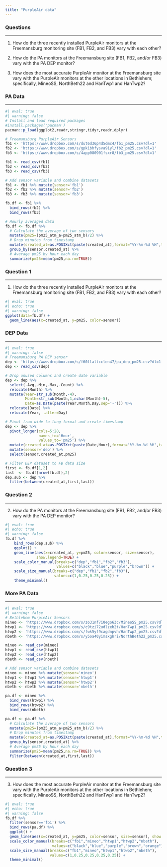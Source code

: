 ```yaml
---
title: "PurpleAir data"
---
```


```{=html}
<style>
  pre {
    background-color: lightyellow;
    white-space: pre-wrap;
    line-height: 100%;
  }
</style>
```
### **Questions**

------------------------------------------------------------------------

1.  How do the three recently installed PurpleAir monitors at the Freemansburg monitoring site (FB1, FB2, and FB3) vary with each other?

2.  How do the PA monitors at the Freemansburg site (FB1, FB2, and/or FB3) vary with the PA DEP monitor?

3.  How does the most accurate PurpleAir monitor at the Freemansburg site vary with the PurpleAir monitors at the other locations in Bethlehem; specifically, MineoSS, NorthBeth22 and HanTwp1 and HanTwp2?

### **PA Data**

------------------------------------------------------------------------

```r
#| eval: true
#| warning: false
# Install and load required packages
#install.packages('pacman')
pacman::p_load(ggplot2,readr,stringr,tidyr,readr,dplyr)

# Freemansburg PurpleAir Sensors
fb1 <- 'https://www.dropbox.com/s/dut6d36p4d5dmc4/fb1_pm25.csv?dl=1'
fb2 <- 'https://www.dropbox.com/s/gpk1bhfysva91yl/fb2_pm25.csv?dl=1'
fb3 <- 'https://www.dropbox.com/s/4app080901fsxr8/fb3_pm25.csv?dl=1'

fb1 <- read_csv(fb1)
fb2 <- read_csv(fb2)
fb3 <- read_csv(fb3)

# Add sensor variable and combine datasets
fb1 <- fb1 %>% mutate(sensor='fb1')
fb2 <- fb2 %>% mutate(sensor='fb2')
fb3 <- fb3 %>% mutate(sensor='fb3')

fb.df <- fb1 %>%
  bind_rows(fb2) %>%
  bind_rows(fb3)

# Hourly averaged data
fb.df <- fb.df %>%
  # Calculate the average of two sensors
  mutate(pm25=(pm25_atm_a+pm25_atm_b)/2) %>%
  # Drop minutes from timestamp
  mutate(created_at=as.POSIXct(paste(created_at),format="%Y-%m-%d %H",tz="UTC")) %>% 
  group_by(sensor,created_at) %>%
  # Average pm25 by hour each day
  summarize(pm25=mean(pm25,na.rm=TRUE))
```

### **Question 1**

------------------------------------------------------------------------

1.  How do the three recently installed PurpleAir monitors at the Freemansburg monitoring site (FB1, FB2, and FB3) vary with each other?

```r
#| eval: true
#| echo: true
#| warning: false
ggplot(data=fb.df) +
  geom_line(aes(x=created_at, y=pm25, color=sensor))
```

### **DEP Data**

------------------------------------------------------------------------

```r
#| eval: true
#| warning: false
# Freemansburg PA DEP sensor
dep <- 'https://www.dropbox.com/s/f60llaltcclen47/pa_dep_pm25.csv?dl=1'
dep <- read_csv(dep)

# Drop unused columns and create date variable
dep <- dep %>% 
  select(-Avg,-Min,-Max,-Count) %>% 
  relocate(Month) %>%
  mutate(Year=str_sub(Month,-4),
         Month=str_sub(Month,1,nchar(Month)-5),
         Date=as.Date(paste(Year,Month,Day,sep='-'))) %>%
  relocate(Date) %>%
  relocate(Year, .after=Day)

# Pivot from wide to long format and create timestamp
dep <- dep %>%
  pivot_longer(cols=5:28,
               names_to='Hour',
               values_to='pm25') %>%
  mutate(created_at=as.POSIXct(paste(Date,Hour),format="%Y-%m-%d %H",tz="EST")) %>%
  mutate(sensor='dep') %>% 
  select(sensor,created_at,pm25)

# Filter DEP dataset to FB data size
first <- fb.df[1,2]
last  <- fb.df[nrow(fb.df),2]
dep.sub <- dep %>%
  filter(between(created_at,first,last))
```

### **Question 2**

------------------------------------------------------------------------

2.  How do the PA monitors at the Freemansburg site (FB1, FB2, and/or FB3) vary with the PA DEP monitor?

```r
#| eval: true
#| echo: true
#| warning: false
fb.df %>%
    bind_rows(dep.sub) %>%
    ggplot() +
    geom_line(aes(x=created_at, y=pm25, color=sensor, size=sensor),
              show.legend=TRUE) +
    scale_color_manual(breaks=c("dep","fb1","fb2","fb3"),
                       values=c("black","blue","purple","brown")) +
    scale_size_manual(breaks=c("dep","fb1","fb2","fb3"), 
                      values=c(1,0.25,0.25,0.25)) +
    theme_minimal()

```

### **More PA Data**

------------------------------------------------------------------------

```r
#| eval: true
#| warning: false
# Bethlehem PurpleAir Sensors
mineo <- 'https://www.dropbox.com/s/zo31nf7i0ego63c/MineoSS_pm25.csv?dl=1'
htwp1 <- 'https://www.dropbox.com/s/c9tzi72udlzeb2t/HanTwp1_pm25.csv?dl=1'
htwp2 <- 'https://www.dropbox.com/s/fwk5yf9cagdnpvh/HanTwp2_pm25.csv?dl=1'
nbeth <- 'https://www.dropbox.com/s/y5oa40yimsxghri/NorthBeth22_pm25.csv?dl=1'

mineo <- read_csv(mineo)
htwp1 <- read_csv(htwp1)
htwp2 <- read_csv(htwp2)
nbeth <- read_csv(nbeth)

# Add sensor variable and combine datasets
mineo <- mineo %>% mutate(sensor='mineo')
htwp1 <- htwp1 %>% mutate(sensor='htwp1')
htwp2 <- htwp2 %>% mutate(sensor='htwp2')
nbeth <- nbeth %>% mutate(sensor='nbeth')

pa.df <- mineo %>%
  bind_rows(htwp1) %>%
  bind_rows(htwp2) %>%
  bind_rows(nbeth)

pa.df <- pa.df %>%
  # Calculate the average of two sensors
  mutate(pm25=(pm25_atm_a+pm25_atm_b)/2) %>%
  # Drop minutes from timestamp
  mutate(created_at=as.POSIXct(paste(created_at),format="%Y-%m-%d %H",tz="UTC")) %>% 
  group_by(sensor,created_at) %>%
  # Average pm25 by hour each day
  summarize(pm25=mean(pm25,na.rm=TRUE)) %>%
  filter(between(created_at,first,last))
```

### **Question 3**

------------------------------------------------------------------------

3.  How does the most accurate PurpleAir monitor at the Freemansburg site vary with the PurpleAir monitors at the other locations in Bethlehem; specifically, MineoSS, NorthBeth22 and HanTwp1 and HanTwp2?

```r
#| eval: true
#| echo: true
#| warning: false
fb.df %>%
  filter(sensor=='fb1') %>%
  bind_rows(pa.df) %>%
  ggplot() +
  geom_line(aes(x=created_at, y=pm25, color=sensor, size=sensor), show.legend=TRUE) +
  scale_color_manual(breaks=c("fb1","mineo","htwp1","htwp2","nbeth"),
                     values=c("black","blue","purple","brown","orange")) +
  scale_size_manual(breaks=c("fb1","mineo","htwp1","htwp2","nbeth"),
                    values=c(1,0.25,0.25,0.25,0.25)) +
  theme_minimal()

```
